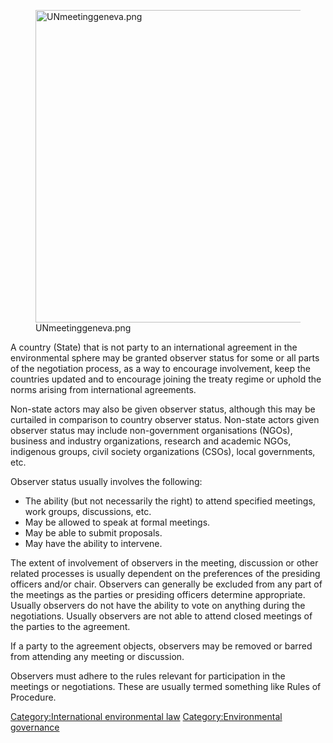 [[File:UNmeetinggeneva.png|center|500px]]

A country (State) that is not party to an international agreement in the environmental sphere may be granted observer status for some or all parts of the negotiation process, as a way to encourage involvement, keep the countries updated and to encourage joining the treaty regime or uphold the norms arising from international agreements.

Non-state actors may also be given observer status, although this may be curtailed in comparison to country observer status. Non-state actors given observer status may include non-government organisations (NGOs), business and industry organizations, research and academic NGOs, indigenous groups, civil society organizations (CSOs), local governments, etc.

Observer status usually involves the following:

*The ability (but not necessarily the right) to attend specified meetings, work groups, discussions, etc.
*May be allowed to speak at formal meetings.
*May be able to submit proposals.
*May have the ability to intervene.

The extent of involvement of observers in the meeting, discussion or other related processes is usually dependent on the preferences of the presiding officers and/or chair. Observers can generally be excluded from any part of the meetings as the parties or presiding officers determine appropriate. Usually observers do not have the ability to vote on anything during the negotiations. Usually observers are not able to attend closed meetings of the parties to the agreement.

If a party to the agreement objects, observers may be removed or barred from attending any meeting or discussion. 

Observers must adhere to the rules relevant for participation in the meetings or negotiations. These are usually termed something like Rules of Procedure.



[[Category:International environmental law]]
[[Category:Environmental governance]]